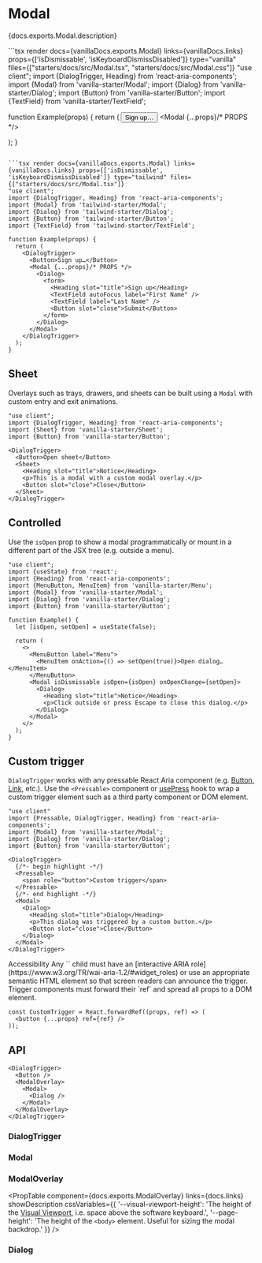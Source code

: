 


# Modal

<PageDescription>{docs.exports.Modal.description}</PageDescription>

<ExampleSwitcher>
  ```tsx render docs={vanillaDocs.exports.Modal} links={vanillaDocs.links} props={['isDismissable', 'isKeyboardDismissDisabled']}  type="vanilla" files={["starters/docs/src/Modal.tsx", "starters/docs/src/Modal.css"]}
  "use client";
  import {DialogTrigger, Heading} from 'react-aria-components';
  import {Modal} from 'vanilla-starter/Modal';
  import {Dialog} from 'vanilla-starter/Dialog';
  import {Button} from 'vanilla-starter/Button';
  import {TextField} from 'vanilla-starter/TextField';

  function Example(props) {
    return (
      <DialogTrigger>
        <Button>Sign up…</Button>
        <Modal {...props}/* PROPS */>
          <Dialog>
            <form>
              <Heading slot="title">Sign up</Heading>
              <TextField autoFocus label="First Name" />
              <TextField label="Last Name" />
              <Button slot="close">Submit</Button>
            </form>
          </Dialog>
        </Modal>
      </DialogTrigger>
    );
  }
  ```

  ```tsx render docs={vanillaDocs.exports.Modal} links={vanillaDocs.links} props={['isDismissable', 'isKeyboardDismissDisabled']} type="tailwind" files={["starters/docs/src/Modal.tsx"]}
  "use client";
  import {DialogTrigger, Heading} from 'react-aria-components';
  import {Modal} from 'tailwind-starter/Modal';
  import {Dialog} from 'tailwind-starter/Dialog';
  import {Button} from 'tailwind-starter/Button';
  import {TextField} from 'tailwind-starter/TextField';

  function Example(props) {
    return (
      <DialogTrigger>
        <Button>Sign up…</Button>
        <Modal {...props}/* PROPS */>
          <Dialog>
            <form>
              <Heading slot="title">Sign up</Heading>
              <TextField autoFocus label="First Name" />
              <TextField label="Last Name" />
              <Button slot="close">Submit</Button>
            </form>
          </Dialog>
        </Modal>
      </DialogTrigger>
    );
  }
  ```
</ExampleSwitcher>

## Sheet

Overlays such as trays, drawers, and sheets can be built using a `Modal` with custom entry and exit animations.

```tsx render type="vanilla" files={["starters/docs/src/Sheet.tsx", "starters/docs/src/Sheet.css"]}
"use client";
import {DialogTrigger, Heading} from 'react-aria-components';
import {Sheet} from 'vanilla-starter/Sheet';
import {Button} from 'vanilla-starter/Button';

<DialogTrigger>
  <Button>Open sheet</Button>
  <Sheet>
    <Heading slot="title">Notice</Heading>
    <p>This is a modal with a custom modal overlay.</p>
    <Button slot="close">Close</Button>
  </Sheet>
</DialogTrigger>
```

## Controlled

Use the `isOpen` prop to show a modal programmatically or mount in a different part of the JSX tree (e.g. outside a menu).

```tsx render
"use client";
import {useState} from 'react';
import {Heading} from 'react-aria-components';
import {MenuButton, MenuItem} from 'vanilla-starter/Menu';
import {Modal} from 'vanilla-starter/Modal';
import {Dialog} from 'vanilla-starter/Dialog';
import {Button} from 'vanilla-starter/Button';

function Example() {
  let [isOpen, setOpen] = useState(false);

  return (
    <>
      <MenuButton label="Menu">
        <MenuItem onAction={() => setOpen(true)}>Open dialog…</MenuItem>
      </MenuButton>
      <Modal isDismissable isOpen={isOpen} onOpenChange={setOpen}>
        <Dialog>
          <Heading slot="title">Notice</Heading>
          <p>Click outside or press Escape to close this dialog.</p>
        </Dialog>
      </Modal>
    </>
  );
}
```

## Custom trigger

`DialogTrigger` works with any pressable React Aria component (e.g. [Button](Button.html), [Link](Link.html), etc.). Use the `<Pressable>` component or [usePress](https://react-spectrum.adobe.com/react-aria/usePress.html) hook to wrap a custom trigger element such as a third party component or DOM element.

```tsx render
"use client"
import {Pressable, DialogTrigger, Heading} from 'react-aria-components';
import {Modal} from 'vanilla-starter/Modal';
import {Dialog} from 'vanilla-starter/Dialog';
import {Button} from 'vanilla-starter/Button';

<DialogTrigger>
  {/*- begin highlight -*/}
  <Pressable>
    <span role="button">Custom trigger</span>
  </Pressable>
  {/*- end highlight -*/}
  <Modal>
    <Dialog>
      <Heading slot="title">Dialog</Heading>
      <p>This dialog was triggered by a custom button.</p>
      <Button slot="close">Close</Button>
    </Dialog>
  </Modal>
</DialogTrigger>
```

<InlineAlert variant="notice">
  <Heading>Accessibility</Heading>
  <Content>Any `<Pressable>` child must have an [interactive ARIA role](https://www.w3.org/TR/wai-aria-1.2/#widget_roles) or use an appropriate semantic HTML element so that screen readers can announce the trigger. Trigger components must forward their `ref` and spread all props to a DOM element.</Content>
</InlineAlert>

```tsx
const CustomTrigger = React.forwardRef((props, ref) => (
  <button {...props} ref={ref} />
));
```

## API

<Anatomy />

```tsx links={{DialogTrigger: '#dialogtrigger', Button: 'Button.html', ModalOverlay: '#modaloverlay', Modal: '#modal', Dialog: '#dialog'}}
<DialogTrigger>
  <Button />
  <ModalOverlay>
    <Modal>
      <Dialog />
    </Modal>
  </ModalOverlay>
</DialogTrigger>
```

### DialogTrigger

<PropTable component={docs.exports.DialogTrigger} links={docs.links} showDescription />

### Modal

<PropTable component={docs.exports.Modal} links={docs.links} showDescription />

### ModalOverlay

<PropTable
  component={docs.exports.ModalOverlay}
  links={docs.links}
  showDescription
  cssVariables={{
    '--visual-viewport-height': 'The height of the [Visual Viewport](https://developer.mozilla.org/en-US/docs/Web/API/Visual_Viewport_API), i.e. space above the software keyboard.',
    '--page-height': 'The height of the `<body>` element. Useful for sizing the modal backdrop.'
  }} />

### Dialog

<PropTable component={docs.exports.Dialog} links={docs.links} showDescription />
